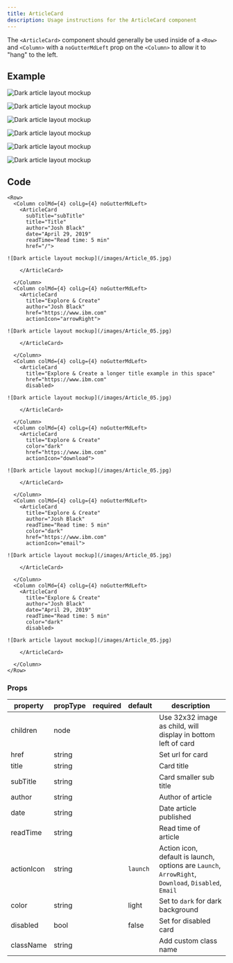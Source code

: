 ```yaml
---
title: ArticleCard
description: Usage instructions for the ArticleCard component
---
```


<PageDescription>

The `<ArticleCard>` component should generally be used inside of a `<Row>` and
`<Column>` with a `noGutterMdLeft` prop on the `<Column>` to allow it to "hang"
to the left.

</PageDescription>

## Example

<Row>
<Column colMd={4} colLg={4} noGutterMdLeft>
    <ArticleCard
      subTitle="subTitle"
      title="Title"
      author="Josh Black"
      date="April 29, 2019"
      readTime="Read time: 5 min"
      href="/"
      >

![Dark article layout mockup](/images/Article_05.jpg)

  </ArticleCard>
</Column>
<Column colMd={4} colLg={4} noGutterMdLeft>
    <ArticleCard
      title="Explore & Create"
      author="Josh Black"
      href="https://www.ibm.com"
      actionIcon="arrowRight"
      >

![Dark article layout mockup](/images/Article_05.jpg)

  </ArticleCard>
</Column>
<Column colMd={4} colLg={4} noGutterMdLeft>
    <ArticleCard
      title="Explore & Create a longer title example in this space"
      href="https://www.ibm.com"
      disabled
      >

![Dark article layout mockup](/images/Article_05.jpg)

  </ArticleCard>
</Column>
<Column colMd={4} colLg={4} noGutterMdLeft>
    <ArticleCard
      title="Explore & Create"
      color="dark"
      href="https://www.ibm.com"
      actionIcon="download"
      >

![Dark article layout mockup](/images/Article_05.jpg)

  </ArticleCard>
</Column>
<Column colMd={4} colLg={4} noGutterMdLeft>
    <ArticleCard
      subTitle="subTitle"
      title="Explore & Create"
      author="Josh Black"
      readTime="Read time: 5 min"
      color="dark"
      href="https://www.ibm.com"
      actionIcon="email"
      >

![Dark article layout mockup](/images/Article_05.jpg)

  </ArticleCard>
</Column>
<Column colMd={4} colLg={4} noGutterMdLeft>
    <ArticleCard
      subTitle="subTitle"
      title="Explore & Create"
      author="Josh Black"
      date="April 29, 2019"
      readTime="Read time: 5 min"
      color="dark"
      disabled
      >

![Dark article layout mockup](/images/Article_05.jpg)

  </ArticleCard>
</Column>
</Row>

## Code

```mdx path=components/ArticleCard/ArticleCard.js src=https://github.com/freight-trust/gatsby-workspace/tree/main/packages/freight-trust-gatsby-workspace/src/components/ArticleCard
<Row>
  <Column colMd={4} colLg={4} noGutterMdLeft>
    <ArticleCard
      subTitle="subTitle"
      title="Title"
      author="Josh Black"
      date="April 29, 2019"
      readTime="Read time: 5 min"
      href="/">
      
![Dark article layout mockup](/images/Article_05.jpg)

    </ArticleCard>

  </Column>
  <Column colMd={4} colLg={4} noGutterMdLeft>
    <ArticleCard
      title="Explore & Create"
      author="Josh Black"
      href="https://www.ibm.com"
      actionIcon="arrowRight">
      
![Dark article layout mockup](/images/Article_05.jpg)

    </ArticleCard>

  </Column>
  <Column colMd={4} colLg={4} noGutterMdLeft>
    <ArticleCard
      title="Explore & Create a longer title example in this space"
      href="https://www.ibm.com"
      disabled>
      
![Dark article layout mockup](/images/Article_05.jpg)

    </ArticleCard>

  </Column>
  <Column colMd={4} colLg={4} noGutterMdLeft>
    <ArticleCard
      title="Explore & Create"
      color="dark"
      href="https://www.ibm.com"
      actionIcon="download">
      
![Dark article layout mockup](/images/Article_05.jpg)

    </ArticleCard>

  </Column>
  <Column colMd={4} colLg={4} noGutterMdLeft>
    <ArticleCard
      title="Explore & Create"
      author="Josh Black"
      readTime="Read time: 5 min"
      color="dark"
      href="https://www.ibm.com"
      actionIcon="email">
      
![Dark article layout mockup](/images/Article_05.jpg)

    </ArticleCard>

  </Column>
  <Column colMd={4} colLg={4} noGutterMdLeft>
    <ArticleCard
      title="Explore & Create"
      author="Josh Black"
      date="April 29, 2019"
      readTime="Read time: 5 min"
      color="dark"
      disabled>
      
![Dark article layout mockup](/images/Article_05.jpg)

    </ArticleCard>

  </Column>
</Row>
```

### Props

| property   | propType | required | default  | description                                                                                         |
| ---------- | -------- | -------- | -------- | --------------------------------------------------------------------------------------------------- |
| children   | node     |          |          | Use 32x32 image as child, will display in bottom left of card                                       |
| href       | string   |          |          | Set url for card                                                                                    |
| title      | string   |          |          | Card title                                                                                          |
| subTitle   | string   |          |          | Card smaller sub title                                                                              |
| author     | string   |          |          | Author of article                                                                                   |
| date       | string   |          |          | Date article published                                                                              |
| readTime   | string   |          |          | Read time of article                                                                                |
| actionIcon | string   |          | `launch` | Action icon, default is launch, options are `Launch`, `ArrowRight`, `Download`, `Disabled`, `Email` |
| color      | string   |          | light    | Set to `dark` for dark background                                                                   |
| disabled   | bool     |          | false    | Set for disabled card                                                                               |
| className  | string   |          |          | Add custom class name                                                                               |
